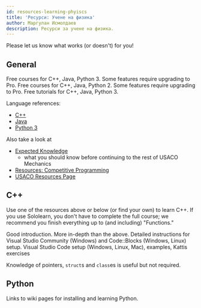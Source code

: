 ```yaml
---
id: resources-learning-phyiscs
title: 'Ресурси: Учене на физика'
author: Маргулан Исмолдаев
description: Ресурси за учене на физика.
---
```


<!-- ## Computational Problem-Solving Before Learning to Code

Even before you have mastered coding, there are good resources out there for learning about algorithms and computational problem-solving. An excellent example is the [Bebras contest](https://www.bebras.org/), with questions that make you think algorithmically but with no coding required. This contest has been highly successful overseas (with hundreds of thousands of students participating), and a [USA version](https://www.bebraschallenge.org/) has recently been established. Also see [CS unplugged](https://csunplugged.org/en/) for another set of resources that teaches computing concepts but without programming.

## Learning to Code - General

There are now quite a few high-quality on-line resources available for helping you get started with coding in general (not necessarily with the same algorithmic focus as USACO). Good general lists of resources are maintained by [code.org](https://code.org/learn), [Facebook](https://techprep.org/), and [IT-ology](https://www.it-ology.org/it-resources/k-12-resources/). Some of the most popular novice programming environments are graphical "block-based" languages like [Scratch](https://scratch.mit.edu/) and [AppInventor](http://appinventor.mit.edu/) (for coding Android cell phone apps), where you write programs by dragging blocks together. Other prominent sites that help teach introductory programming are [Codecademy](https://www.codecademy.com/) and [Khan Academy](https://www.khanacademy.org/computing/computer-programming).

## Learning to Code - USACO
 -->

Please let us know what works (or doesn't) for you!

## General

<Resources>
	<Resource title="Sololearn" url="https://www.sololearn.com/" starred>
		Free courses for C++, Java, Python 3. Some features require upgrading to
		Pro.
	</Resource>
	<Resource title="Codecademy" url="https://www.codecademy.com/">
		Free courses for C++, Java, Python 2. Some features require upgrading to
		Pro.
	</Resource>
	<Resource title="w3schools" url="https://www.w3schools.com/">
		Free tutorials for C++, Java, Python 3.
	</Resource>
</Resources>

<!-- 	<Resource title="IOI - Getting Started"
		url="https://ioinformatics.org/page/getting-started/14"
	>
		A few links.
	</Resource> -->

<!-- 	<Resource
		title="Joshua Pan - Schedule for Beginners"
		url="https://www.quora.com/What-is-a-good-schedule-to-follow-for-becoming-better-at-competitive-programming-for-beginners"
	>
		generally ok, although CSES problemset (see "Resources") is probably a
		better place to start than USACO Training or Codechef
	</Resource> -->

Language references:

- [C++](https://en.cppreference.com/w/)
- [Java](https://docs.oracle.com/en/java/javase/15/docs/api/index.html)
- [Python 3](https://docs.python.org/3/reference/)

Also take a look at

- [Expected Knowledge](/general/expected-knowledge)
  - what you should know before continuing to the rest of USACO Mechanics
- [Resources: Competitive Programming](/general/resources-cp)
- [USACO Resources Page](http://www.usaco.org/index.php?page=resources)

<LanguageSection>

<CPPSection>

## C++

Use one of the resources above or below (or find your own) to learn C++. If you
use Sololearn, you don't have to complete the full course; we recommend you
finish everything up to (and including) "Functions."

<Resources>
	<Resource
		source="CPP"
		title="C++ Language Tutorial"
		url="http://www.cplusplus.com/doc/tutorial/"
		starred
	>
		Good introduction.
	</Resource>
	<Resource
		source="LCPP"
		title="Learn C++"
		url="https://www.learncpp.com/"
		starred
	>
		More in-depth than the above. Detailed instructions for Visual Studio
		Community (Windows) and Code::Blocks (Windows, Linux) setup.
	</Resource>
	<Resource source="PAPS" title="2 - Programming in C++">
		Visual Studio Code setup (Windows, Linux, Mac), examples, Kattis exercises
	</Resource>
</Resources>

<Info title="Pro Tip">

Knowledge of pointers, `struct`s and `class`es is useful but not required.

</Info>

</CPPSection>

<JavaSection></JavaSection>
<PySection>

## Python

<Resources>
	<Resource
		source="PY"
		title="Python For Beginners"
		url="https://www.python.org/about/gettingstarted/"
	>
		Links to wiki pages for installing and learning Python.
	</Resource>
</Resources>

</PySection>

</LanguageSection>
